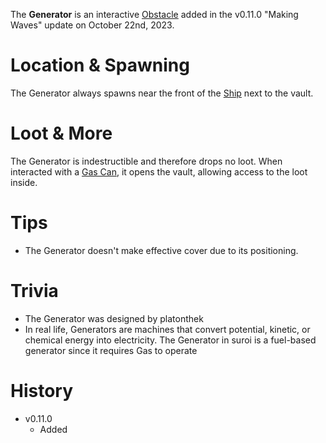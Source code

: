 The **Generator** is an interactive [Obstacle](/obstacles) added in the v0.11.0 "Making Waves" update on October 22nd, 2023.

# Location & Spawning
The Generator always spawns near the front of the [Ship](/buildings/ship) next to the vault.

# Loot & More
The Generator is indestructible and therefore drops no loot. When interacted with a [Gas Can](/weapons/melee/gas_can), it opens the vault, allowing access to the loot inside.

# Tips
- The Generator doesn't make effective cover due to its positioning.

# Trivia
- The Generator was designed by platonthek
- In real life, Generators are machines that convert potential, kinetic, or chemical energy into electricity. The Generator in suroi is a fuel-based generator since it requires Gas to operate
# History
- v0.11.0
    - Added